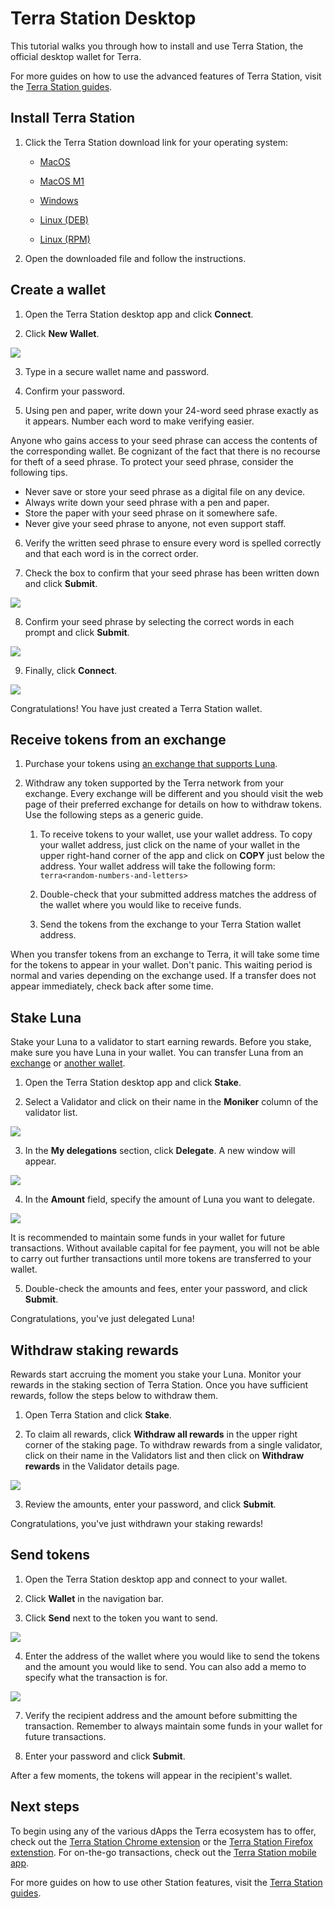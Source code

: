 

# Terra Station Desktop

This tutorial walks you through how to install and use Terra Station, the official desktop wallet for Terra.

For more guides on how to use the advanced features of Terra Station, visit the [Terra Station guides](../../../learn/terra-station).

## Install Terra Station

1. Click the Terra Station download link for your operating system:

   - [MacOS](https://github.com/terra-money/station-desktop/releases/download/v1.2.0/Terra.Station-1.2.0.dmg)

   - [MacOS M1 ](https://github.com/terra-money/station-desktop/releases/download/v1.2.0/Terra.Station-1.2.0-arm64.dmg)

   - [Windows](https://github.com/terra-money/station-desktop/releases/download/v1.2.0/Terra.Station.Setup.1.2.0.exe)

   - [Linux (DEB)](https://github.com/terra-money/station-desktop/releases/download/v1.2.0/Terra.Station_1.2.0_amd64.deb)
   - [Linux (RPM)](https://github.com/terra-money/station-desktop/releases/download/v1.2.0/Terra.Station-1.2.0.x86_64.rpm)

2. Open the downloaded file and follow the instructions.

## Create a wallet
1. Open the Terra Station desktop app and click **Connect**.

2. Click **New Wallet**.

<img className="readme-img-lg" src='/img/screens/desktop/connect.png' />

3. Type in a secure wallet name and password.

4. Confirm your password.

5. Using pen and paper, write down your 24-word seed phrase exactly as it appears. Number each word to make verifying easier.

<Admonition type="danger" icon="🔥" title="Protect your seed phrase">
Anyone who gains access to your seed phrase can access the contents of the corresponding wallet. Be cognizant of the fact that there is no recourse for theft of a seed phrase. To protect your seed phrase, consider the following tips.

- Never save or store your seed phrase as a digital file on any device.
- Always write down your seed phrase with a pen and paper.
- Store the paper with your seed phrase on it somewhere safe.
- Never give your seed phrase to anyone, not even support staff.
</Admonition>


6. Verify the written seed phrase to ensure every word is spelled correctly and that each word is in the correct order.

7. Check the box to confirm that your seed phrase has been written down and click **Submit**.
<img className="readme-img-lg" src='/img/screens/desktop/new-wallet.png' />

8. Confirm your seed phrase by selecting the correct words in each prompt and click **Submit**.

<img className="readme-img-lg" src='/img/screens/desktop/seed.png' />

9. Finally, click **Connect**.

<img className="readme-img-lg" src='/img/screens/desktop/wallet.png' />

Congratulations! You have just created a Terra Station wallet.

## Receive tokens from an exchange

1. Purchase your tokens using [an exchange that supports Luna](https://coinmarketcap.com/currencies/terra-luna-v2/markets/).

2. Withdraw any token supported by the Terra network from your exchange. Every exchange will be different and you should visit the web page of their preferred exchange for details on how to withdraw tokens. Use the following steps as a generic guide.

    1. To receive tokens to your wallet, use your wallet address. To copy your wallet address, just click on the name of your wallet in the upper right-hand corner of the app and click on **COPY** just below the address.  Your wallet address will take the following form: `terra<random-numbers-and-letters>`

    2. Double-check that your submitted address matches the address of the wallet where you would like to receive funds.

    3. Send the tokens from the exchange to your Terra Station wallet address.

<Admonition type="caution" icon="☢️" title="Transfer wait times">

When you transfer tokens from an exchange to Terra, it will take some time for the tokens to appear in your wallet. Don't panic. This waiting period is normal and varies depending on the exchange used. If a transfer does not appear immediately, check back after some time.

</Admonition>

## Stake Luna

Stake your Luna to a validator to start earning rewards. Before you stake, make sure you have Luna in your wallet. You can transfer Luna from an [exchange](#receive-tokens-from-an-exchange) or [another wallet](../send.mdx).

1. Open the Terra Station desktop app and click **Stake**.

2. Select a Validator and click on their name in the **Moniker** column of the validator list.

<img className="readme-img-lg" src='/img/screens/desktop/stake-page.png' />


3. In the **My delegations** section, click **Delegate**. A new window will appear.

<img className="readme-img-sm" src='/img/screens/desktop/stake-validator.png' />

4. In the **Amount** field, specify the amount of Luna you want to delegate. 

<img className="readme-img-lg" src='/img/screens/desktop/stake-delegate.png' />

<Admonition type="caution" icon="☢️" title="Maintain funds for transaction fees">

It is recommended to maintain some funds in your wallet for future transactions. Without available capital for fee payment, you will not be able to carry out further transactions until more tokens are transferred to your wallet.

</Admonition>

5. Double-check the amounts and fees, enter your password, and click **Submit**.

Congratulations, you've just delegated Luna!

## Withdraw staking rewards

Rewards start accruing the moment you stake your Luna. Monitor your rewards in the staking section of Terra Station. Once you have sufficient rewards, follow the steps below to withdraw them.

1. Open Terra Station and click **Stake**.

2. To claim all rewards, click **Withdraw all rewards** in the upper right corner of the staking page. To withdraw rewards from a single validator, click on their name in the Validators list and then click on **Withdraw rewards** in the Validator details page.

<img className="readme-img-lg" src='/img/screens/desktop/stake-page.png' />

3. Review the amounts, enter your password, and click **Submit**.

Congratulations, you've just withdrawn your staking rewards!

## Send tokens

1. Open the Terra Station desktop app and connect to your wallet.

2. Click **Wallet** in the navigation bar.

3. Click **Send** next to the token you want to send.

<img className="readme-img-lg" src='/img/screens/desktop/send-wallet.png' />

4. Enter the address of the wallet where you would like to send the tokens and the amount you would like to send. You can also add a memo to specify what the transaction is for.

<img className="readme-img-lg" src='/img/screens/desktop/send-submit.png' />

7. Verify the recipient address and the amount before submitting the transaction. Remember to always maintain some funds in your wallet for future transactions.

8.  Enter your password and click **Submit**.

After a few moments, the tokens will appear in the recipient's wallet.

## Next steps

To begin using any of the various dApps the Terra ecosystem has to offer, check out the [Terra Station Chrome extension](terra-station-extension.mdx) or the [Terra Station Firefox extenstion](terra-station-firefox.mdx). For on-the-go transactions, check out the [Terra Station mobile app](terra-station-mobile.mdx).

For more guides on how to use other Station features, visit the [Terra Station guides](../../../learn/terra-station).
 